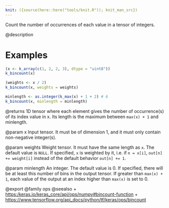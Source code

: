 ```yaml
---
knit: ({source(here::here("tools/knit.R")); knit_man_src})
---
```

Count the number of occurrences of each value in a tensor of integers.

@description

# Examples
```r
(x <- k_array(c(1, 2, 2, 3), dtype = "uint8"))
k_bincount(x)

(weights <- x / 2)
k_bincount(x, weights = weights)

minlength <- as.integer(k_max(x) + 1 + 2) # 6
k_bincount(x, minlength = minlength)
```

@returns
1D tensor where each element gives the number of occurrence(s) of its
index value in x. Its length is the maximum between `max(x) + 1` and
minlength.

@param x
Input tensor.
It must be of dimension 1, and it must only contain non-negative
integer(s).

@param weights
Weight tensor.
It must have the same length as `x`. The default value is `NULL`.
If specified, `x` is weighted by it, i.e. if `n = x[i]`,
`out[n] += weight[i]` instead of the default behavior `out[n] += 1`.

@param minlength
An integer.
The default value is 0. If specified, there will be at least
this number of bins in the output tensor. If greater than
`max(x) + 1`, each value of the output at an index higher than
`max(x)` is set to 0.

@export
@family ops
@seealso
+ <https:/keras.io/keras_core/api/ops/numpy#bincount-function>
+ <https://www.tensorflow.org/api_docs/python/tf/keras/ops/bincount>
